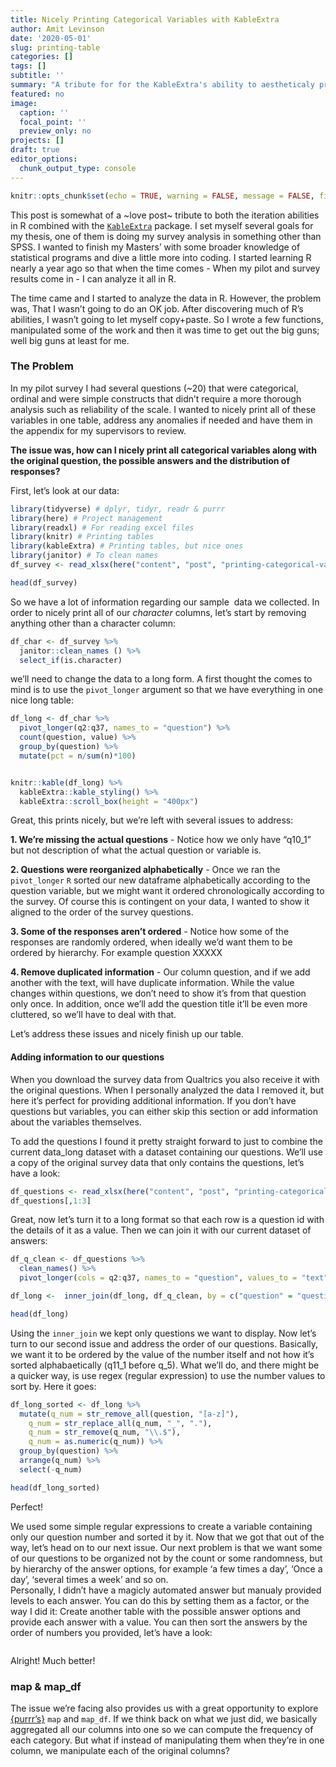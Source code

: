 ```yaml
---
title: Nicely Printing Categorical Variables with KableExtra
author: Amit Levinson
date: '2020-05-01'
slug: printing-table
categories: []
tags: []
subtitle: ''
summary: "A tribute for for the KableExtra's ability to aestheticaly print descriptives for categorical variables"
featured: no
image:
  caption: ''
  focal_point: ''
  preview_only: no
projects: []
draft: true
editor_options:
  chunk_output_type: console
---
```


```r
knitr::opts_chunk$set(echo = TRUE, warning = FALSE, message = FALSE, fig.align = 'center', out.width = "80%")
```

<style>
p.caption {
  font-size: 0.8em;
}
</style>

This post is somewhat of a ~love post~ tribute to both the iteration abilities in R combined with the [`KableExtra`](https://cran.r-project.org/web/packages/kableExtra/vignettes/awesome_table_in_html.html) package. I set myself several goals for my thesis, one of them is doing my survey analysis in something other than SPSS. I wanted to finish my Masters' with some broader knowledge of statistical programs and dive a little more into coding. I started learning R nearly a year ago so that when the time comes - When my pilot and survey results come in - I can analyze it all in R. 

The time came and I started to analyze the data in R. However, the problem was, That I wasn't going to do an OK job. After discovering much of R's abilities, I wasn't going to let myself copy+paste. So I wrote a few functions, manipulated some of the work and then it was time to get out the big guns; well big guns at least for me.

### The Problem

In my pilot survey I had several questions (~20) that were categorical, ordinal and were simple constructs that didn't require a more thorough analysis such as reliability of the scale. I wanted to nicely print all of these variables in one table, address any anomalies if needed and have them in the appendix for my supervisors to review.

**The issue was, how can I nicely print all categorical variables along with the original question, the possible answers and the distribution of responses?**

First, let's look at our data:

```r
library(tidyverse) # dplyr, tidyr, readr & purrr
library(here) # Project management
library(readxl) # For reading excel files
library(knitr) # Printing tables
library(kableExtra) # Printing tables, but nice ones
library(janitor) # To clean names
df_survey <- read_xlsx(here("content", "post", "printing-categorical-variables-questions-with-kableextra", "data","survey.xlsx"))

head(df_survey)
```

So we have a lot of information regarding our sample \ data we collected. In order to nicely print all of our *character* columns, let's start by removing anything other than a character column:

```r
df_char <- df_survey %>% 
  janitor::clean_names () %>% 
  select_if(is.character) 
```

we'll need to change the data to a long form. A first thought the comes to mind is to use the `pivot_longer` argument so that we have everything in one nice long table:

```r
df_long <- df_char %>% 
  pivot_longer(q2:q37, names_to = "question") %>% 
  count(question, value) %>%
  group_by(question) %>% 
  mutate(pct = n/sum(n)*100)


knitr::kable(df_long) %>% 
  kableExtra::kable_styling() %>% 
  kableExtra::scroll_box(height = "400px")
```

Great, this prints nicely, but we're left with several issues to address:  

**1. We're missing the actual questions** -  Notice how we only have "q10_1" but not description of what the actual question or variable is.  

**2. Questions were reorganized alphabetically** - Once we ran the `pivot_longer` `R` sorted our new dataframe alphabetically according to the question variable, but we might want it ordered chronologically according to the survey. Of course this is contingent on your data, I wanted to show it aligned to the order of the survey questions. 

**3. Some of the responses aren't ordered** - Notice how some of the responses are randomly ordered, when ideally we'd want them to be ordered by hierarchy. For example question XXXXX

**4. Remove duplicated information** - Our column question, and if we add another with the text, will have duplicate information. While the value changes within questions, we don't need to show it's from that question only once. In addition, once we'll add the question title it'll be even more cluttered, so we'll have to deal with that.  


Let's address these issues and nicely finish up our table.

#### Adding information to our questions

When you download the survey data from Qualtrics you also receive it with the original questions. When I personally analyzed the data I removed it, but here it's perfect for providing additional information. If you don't have questions but variables, you can either skip this section or add information about the variables themselves.

To add the questions I found it pretty straight forward to just to combine the current data_long dataset with a dataset containing our questions. We'll use a copy of the original survey data that only contains the questions, let's have a look:

```r
df_questions <- read_xlsx(here("content", "post", "printing-categorical-variables-questions-with-kableextra", "data", "questions.xlsx"))
df_questions[,1:3]
```

Great, now let's turn it to a long format so that each row is a question id with the details of it as a value. Then we can join it with our current dataset of answers:

```r
df_q_clean <- df_questions %>% 
  clean_names() %>% 
  pivot_longer(cols = q2:q37, names_to = "question", values_to = "text") 

df_long <-  inner_join(df_long, df_q_clean, by = c("question" = "question"))

head(df_long)
```

Using the `inner_join` we kept only questions we want to display. Now let's turn to our second issue and address the order of our questions. Basically, we want it to be ordered by the value of the number itself and not how it's sorted alphabaetically (q11_1 before q_5). What we'll do, and there might be a quicker way, is use regex (regular expression) to use the number values to sort by. Here it goes:

```r
df_long_sorted <- df_long %>% 
  mutate(q_num = str_remove_all(question, "[a-z]"),
    q_num = str_replace_all(q_num, "_", "."),
    q_num = str_remove(q_num, "\\.$"),
    q_num = as.numeric(q_num)) %>% 
  group_by(question) %>% 
  arrange(q_num) %>% 
  select(-q_num)

head(df_long_sorted)
```

Perfect!  

We used some simple regular expressions to create a variable containing only our question number and sorted it by it. Now that we got that out of the way, let's head on to our next issue. Our next problem is that we want some of our questions to be organized not by the count or some randomness, but by hierarchy of the answer options, for example 'a few times a day', 'Once a day', 'several times a week' and so on.  
Personally, I didn't have a magicly automated answer but manualy provided levels to each answer. You can do this by setting them as a factor, or the way I did it: Create another table with the possible answer options and provide each answer with a value. You can then sort the answers by the order of numbers you provided, let's have a look:

```r

```




Alright! Much better!

### map & map_df

The issue we're facing also provides us with a great opportunity to explore [{purrr's}](https://purrr.tidyverse.org/) `map` and `map_df`. If we think back on what we just did, we basically aggregated all our columns into one so we can compute the frequency of each category. But what if instead of manipulating them when they're in one column, we manipulate each of the original columns?


